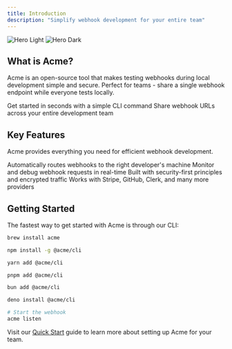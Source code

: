 ```yaml
---
title: Introduction
description: "Simplify webhook development for your entire team"
---
```


<img
  className="block dark:hidden"
  src="/images/cover-light.png"
  alt="Hero Light"
/>
<img
  className="hidden dark:block"
  src="/images/cover-dark.png"
  alt="Hero Dark"
/>

## What is Acme?

Acme is an open-source tool that makes testing webhooks during local development simple and secure. Perfect for teams - share a single webhook endpoint while everyone tests locally.

<CardGroup cols={2}>
  <Card
    title="Quick Start"
    icon="rocket"
    href="/quickstart"
  >
    Get started in seconds with a simple CLI command
  </Card>
  <Card
    title="Team Features"
    icon="users"
    href="/team-features"
  >
    Share webhook URLs across your entire development team
  </Card>
</CardGroup>

## Key Features

Acme provides everything you need for efficient webhook development.

<CardGroup cols={2}>
  <Card
    title="Smart Distribution"
    icon="route"
    href="/features/routing"
  >
    Automatically routes webhooks to the right developer's machine
  </Card>
  <Card
    title="Real-time Dashboard"
    icon="gauge"
    href="/features/dashboard"
  >
    Monitor and debug webhook requests in real-time
  </Card>
  <Card
    title="End-to-End Security"
    icon="shield"
    href="/security"
  >
    Built with security-first principles and encrypted traffic
  </Card>
  <Card
    title="Provider Support"
    icon="plug"
    href="/providers"
  >
    Works with Stripe, GitHub, Clerk, and many more providers
  </Card>
</CardGroup>

## Getting Started

The fastest way to get started with Acme is through our CLI:

<CodeGroup>

```bash homebrew
brew install acme
```

```bash npm
npm install -g @acme/cli
```

```bash yarn
yarn add @acme/cli
```

```bash pnpm
pnpm add @acme/cli
```

```bash bun
bun add @acme/cli
```

```bash deno
deno install @acme/cli
```
</CodeGroup>

```bash
# Start the webhook
acme listen
```

Visit our [Quick Start](/quickstart) guide to learn more about setting up Acme for your team.
